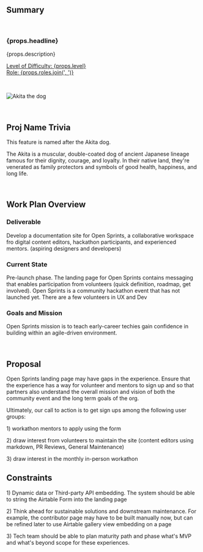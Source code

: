 ## Summary

<br />

<h3>{props.headline}</h3>
<p>{props.description}</p>

<p>
  <u>
    Level of Difficulty: <span>{props.level}</span>
    <br />
    Role: <span>{props.roles.join(', ')}</span>
  </u>
</p>

<br />

<p align="center">

![Akita the dog](./assets/akita.jpeg)

</p>

<br />

## Proj Name Trivia

This feature is named after the Akita dog.

The Akita is a muscular, double-coated dog of ancient Japanese lineage famous for
their dignity, courage, and loyalty. In their native land, they're venerated as family
protectors and symbols of good health, happiness, and long life.

<br />

## Work Plan Overview

### Deliverable
Develop a documentation site for Open Sprints, a collaborative workspace fro digital content editors, hackathon participants, and experienced mentors. (aspiring designers and developers)

### Current State
Pre-launch phase. The landing page for Open Sprints contains messaging that enables participation from volunteers (quick definition, roadmap, get involved). Open Sprints is a community hackathon event that has not launched yet. There are a few volunteers in UX and Dev

### Goals and Mission
Open Sprints mission is to teach early-career techies gain confidence in building within an agile-driven environment. 

<br />

## Proposal
Open Sprints landing page may have gaps in the experience. Ensure that the experience has a way for volunteer and mentors to sign up and so that partners also understand the overall mission and vision of both the community event and the long term goals of the org.

Ultimately, our call to action is to get sign ups among the following user groups:
<p> 1) workathon mentors to apply using the form</p>
<p> 2) draw interest from volunteers to maintain the site (content editors using markdown, PR Reviews, General Maintenance) </p>
<p> 3) draw interest in the monthly in-person workathon</p>

## Constraints 
<p> 1) Dynamic data or Third-party API embedding. The system should be able to string the Airtable Form into the landing page </p>
<p> 2) Think ahead for sustainable solutions and downstream maintenance. For example, the contributor page may have to be built manually now, but can be refined later to use Airtable gallery view embedding on a page </p>
<p> 3) Tech team should be able to plan maturity path and phase what's MVP and what's beyond scope for these experiences. </p>
